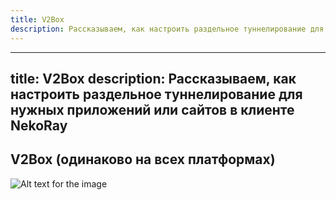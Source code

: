 ```yaml
---
title: V2Box
description: Рассказываем, как настроить раздельное туннелирование для нужных приложений или сайтов в клиенте NekoRay
---
```





---
title: V2Box
description: Рассказываем, как настроить раздельное туннелирование для нужных приложений или сайтов в клиенте NekoRay
---




## V2Box (одинаково на всех платформах)

![Alt text for the image](https://vpnghost.space/manual/v2box.png)